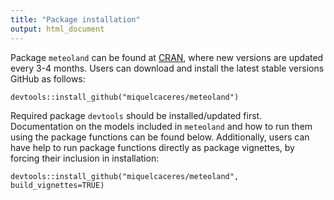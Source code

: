 ```yaml
---
title: "Package installation"
output: html_document
---
```

Package `meteoland` can be found at [CRAN](https://cran.r-project.org/), where new versions are updated every 3-4 months. Users can download and install the latest stable versions GitHub as follows:

`devtools::install_github("miquelcaceres/meteoland")`

Required package `devtools` should be installed/updated first. Documentation on the models included in `meteoland` and how to run them using the package functions can be found below. Additionally, users can have help to run package functions directly as package vignettes, by forcing their inclusion in installation: 

`devtools::install_github("miquelcaceres/meteoland", build_vignettes=TRUE)`
